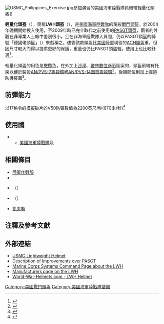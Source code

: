 {{noteTA
|G1=軍事
|G2=長度單位
|G3=Firearms
}}
{{Infobox_weapon
| name               = 輕量化頭盔
| image              = File:USMC-LWH.jpg
| image_size         = 300px
| alt                =
| caption            = 卡其色的輕量化頭盔
| origin             = {{USA}}
| type               = 
<!-- Type selection -->
| is_ranged          = 
| is_bladed          = 
| is_explosive       = 
| is_artillery       = 
| is_vehicle         = 
| is_missile         = 
| is_UK              = 
<!-- Service history -->
| service            = 2003年—
| used_by            = 
| wars               = [[反恐戰爭|反恐戰爭]]<br/>[[阿富汗戰爭_(2001年)|2001年阿富汗戰爭]]<br/>[[伊拉克戰爭|伊拉克戰爭]]
<!-- Production history -->
| designer           = {{Link-en|美國陸軍士兵系統中心|United States Army Soldier Systems Center}}
| design_date        = 
| manufacturer       = Gentex、[[貝宜系統|貝宜系統]]
| unit_cost          = 
| production_date    = 2003年—
| number             = 
| variants           =
<!-- General specifications -->
| spec_label         = 
| weight             =
| length             = 
| part_length        = 
| width              = 
| height             = 
| diameter           = 
| crew               = 
| passengers         =
}}

[[File:USMC_Philippines_Exercise.jpg|thumb]]參加演習的美國海軍陸戰隊員佩帶輕量化頭盔]]

'''輕量化頭盔'''（{{lang-en|'''Lightweight helmet'''}}），簡稱'''LWH頭盔'''（{{lang|en|LWH Helmet}}），是[[美國海軍陸戰隊|美國海軍陸戰隊]]的現役[[戰鬥頭盔|戰鬥頭盔]]，於2004年晚期開始投入使用，至2009年時已完全取代之前使用的[[地面部隊單兵防護系統|PASGT頭盔]]，兩者的外觀在非專業人士眼中差別很小，且在非海軍陸戰隊人員間，仍以PASGT頭盔的綽號「德國佬頭盔」（{{lang|en|Fritz helmet}}）來戲稱之。儘管該款頭盔比[[美國陸軍|美國陸軍]]現役的[[ACH頭盔|ACH頭盔]]重，但因尺寸較大而得以提供更好的保護，重量也仍比PASGT頭盔輕，使用上也比較舒適<ref>{{Cite web |url=http://www.natick.army.mil/about/pao/pubs/warrior/03/julyaug/index.htm#a2 |title=The Warrior<!-- Bot generated title --> |access-date=2013-06-06 |archive-url=https://web.archive.org/web/20130602063340/http://www.natick.army.mil/about/pao/pubs/warrior/03/julyaug/index.htm#a2 |archive-date=2013-06-02 |dead-url=yes }}</ref>。

輕量化頭盔的用色是[[橄欖色|橄欖色]]，在外加上[[沙漠|沙漠]]、[[叢林|叢林]]{{Link-en|MARPAT數位迷彩|MARPAT|MARPAT}}[[數位迷彩|數位迷彩]]圖案的{{Link-en|盔套|Helmet cover}}，頭盔前端有托架以便於裝設[[AN/PVS-7夜視鏡|AN/PVS-7夜視鏡]]或[[AN/PVS-14夜視儀|AN/PVS-14]][[單筒望遠鏡|單筒]][[夜視鏡|夜視鏡]]<ref>{{cite web|url=http://www.marcorsyscom.usmc.mil/SITES/PMICE/AddInfo/Armor/LWH/LWH%20Sling%20vs%20Pad.pdf|title=Marine Corps Lightweight Helmet: Sling Suspension vs. Padded Suspension|work=Marine Corps Systems Command|publisher=USMC|pages=2|accessdate=2008-07-22|deadurl=yes|archiveurl=https://web.archive.org/web/20090304135039/http://www.marcorsyscom.usmc.mil/SITES/PMICE/AddInfo/Armor/LWH/LWH%20Sling%20vs%20Pad.pdf|archivedate=2009-03-04}}</ref>。後頸部位則加上彈道防護裝置<ref>{{cite news|url=http://www.marcorsyscom.usmc.mil/SITES/PMICE/News/Armor/LWH/Extended%20Protection,%20New%20helmet%20pads%20shield%20neck%20from%20fragments.pdf|title=Extended Protection|last=Hoellwarth|first=John|date=March 2007|work=[[Marine_Corps_Times|Marine Corps Times]]|publisher=[[Army_Times_Publishing_Company|Army Times Publishing Company]]|accessdate=2008-07-22|deadurl=yes|archiveurl=https://web.archive.org/web/20090304135009/http://www.marcorsyscom.usmc.mil/SITES/PMICE/News/Armor/LWH/Extended%20Protection%2C%20New%20helmet%20pads%20shield%20neck%20from%20fragments.pdf|archivedate=2009-03-04}}</ref>。

==防彈能力==
以17格令的模擬破片的V50防彈數值為2200英尺/秒(670米/秒)<ref>{{Cite web |title=PURCHASE DESCRIPTION FRAGMENTATION HELMET,LIGHTWEIGHT,USMC |url=https://ciehub.info/spec/PD/FQ-PD-06-35A.pdf |access-date=2021-08-11 |archive-date=2021-08-11 |archive-url=https://web.archive.org/web/20210811201002/https://ciehub.info/spec/PD/FQ-PD-06-35A.pdf |dead-url=no }}</ref>

==使用國==
* {{USA}}
** [[美國海軍陸戰隊|美國海軍陸戰隊]]及{{Link-en|美國艦隊陸戰部隊|Fleet Marine Force|海軍附屬人員}}

==相關條目==
*[[陸軍作戰服|陸軍作戰服]]
*{{Link-en|海軍陸戰隊通用作戰服|Marine Corps Combat Utility Uniform}}
*{{Link-en|組合式戰術背心|Modular Tactical Vest}}（{{lang|en|MTV}}）
*{{Link-en|攔截者人體護甲|Interceptor body armor}}（{{lang|en|IBA}}）
*[[凱夫勒|凱夫勒]]

==注釋及參考文獻==
<references />

==外部連結==
*[https://web.archive.org/web/20040113084029/http://www.natick.army.mil/soldier/media/fact/individual/USMC_LtwtHelmet.htm USMC Lightweight Helmet]
*[https://web.archive.org/web/20130602063340/http://www.natick.army.mil/about/pao/pubs/warrior/03/julyaug/index.htm#a2 Description of Improvements over PASGT]  
*[https://web.archive.org/web/20081205045511/http://www.marcorsyscom.usmc.mil/sites/pmice/ALWH.asp Marine Corps Systems Command Page about the LWH]
*[https://web.archive.org/web/20061016001914/http://www.gentexcorp.com/default.aspx?pageid=955 Manufacturers page on the LWH]
*[https://web.archive.org/web/20151002021340/http://www.world-war-helmets.com/fiche.php?q=Casque-US-Lightweight-Helmet World-War-Helmets.com - LWH Helmet]

[[Category:美國戰鬥頭盔|Category:美國戰鬥頭盔]]
[[Category:美國海軍陸戰隊裝備|Category:美國海軍陸戰隊裝備]]